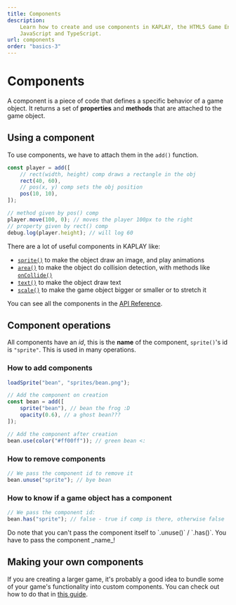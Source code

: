 ```yaml
---
title: Components
description:
    Learn how to create and use components in KAPLAY, the HTML5 Game Engine for
    JavaScript and TypeScript.
url: components
order: "basics-3"
---
```



# Components

A component is a piece of code that defines a specific behavior of a game
object. It returns a set of **properties** and **methods** that are attached to
the game object.

## Using a component

To use components, we have to attach them in the `add()` function.

```js
const player = add([
    // rect(width, height) comp draws a rectangle in the obj
    rect(40, 60),
    // pos(x, y) comp sets the obj position
    pos(10, 10),
]);

// method given by pos() comp
player.move(100, 0); // moves the player 100px to the right
// property given by rect() comp
debug.log(player.height); // will log 60
```

There are a lot of useful components in KAPLAY like:

- [`sprite()`](/docs/api/ctx/sprite) to make the object draw an image, and play
  animations
- [`area()`](/docs/api/ctx/area) to make the object do collision detection, with
  methods like [`onCollide()`](/docs/api/AreaComp#AreaComp-onCollide)
- [`text()`](/docs/api/ctx/text) to make the object draw text
- [`scale()`](/docs/api/ctx/scale) to make the game object bigger or smaller or to
  stretch it

You can see all the components in the [API Reference](/docs/api/ctx/pos).

## Component operations

All components have an _id_, this is the **name** of the component, `sprite()`'s
id is `"sprite"`. This is used in many operations.

### How to add components

```js
loadSprite("bean", "sprites/bean.png");

// Add the component on creation
const bean = add([
    sprite("bean"), // bean the frog :D
    opacity(0.6), // a ghost bean???
]);

// Add the component after creation
bean.use(color("#ff00ff")); // green bean <:
```

### How to remove components

```js
// We pass the component id to remove it
bean.unuse("sprite"); // bye bean
```

### How to know if a game object has a component

```js
// We pass the component id:
bean.has("sprite"); // false - true if comp is there, otherwise false
```

<Info crew="gun" title="Important!">
Do note that you can't pass the component itself to `.unuse()` / `.has()`.
You have to pass the component _name_!
</Info>

## Making your own components

If you are creating a larger game, it's probably a good idea to bundle some of
your game's functionality into custom components. You can check out how to do
that in [this guide](/docs/guides/custom_components/).
